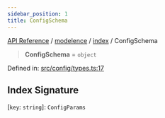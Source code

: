 ```yaml
---
sidebar_position: 1
title: ConfigSchema
---
```


[API Reference](/api-reference/modelence/index/type-aliases/../../../index) / [modelence](/api-reference/modelence/index/type-aliases/../../index) / [index](/api-reference/modelence/index/type-aliases/../index) / ConfigSchema

> **ConfigSchema** = `object`

Defined in: [src/config/types.ts:17](https://github.com/modelence/modelence/blob/0766bca474db2952dbced47f7bd0fd41b93b81e5/packages/modelence/src/config/types.ts#L17)

## Index Signature

\[`key`: `string`\]: `ConfigParams`
